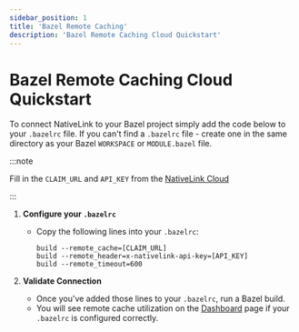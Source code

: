 ```yaml
---
sidebar_position: 1
title: 'Bazel Remote Caching'
description: 'Bazel Remote Caching Cloud Quickstart'
---
```


# Bazel Remote Caching Cloud Quickstart

To connect NativeLink to your Bazel project simply add the code below to your `.bazelrc` file. If you can't find a `.bazelrc` file - create one in the same directory as your Bazel `WORKSPACE` or `MODULE.bazel` file.

:::note

Fill in the `CLAIM_URL` and `API_KEY` from the [NativeLink Cloud](https://app.nativelink.com)

:::

1. **Configure your `.bazelrc`**
   - Copy the following lines into your `.bazelrc`:
     ```
     build --remote_cache=[CLAIM_URL]
     build --remote_header=x-nativelink-api-key=[API_KEY]
     build --remote_timeout=600
     ```

2. **Validate Connection**
   - Once you've added those lines to your `.bazelrc`, run a Bazel build.
   - You will see remote cache utilization on the [Dashboard](/dashboard?a={accountId_b64}) page if your `.bazelrc` is configured correctly.
